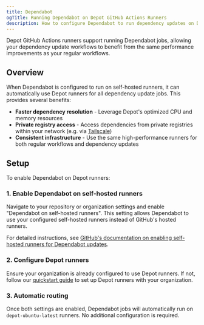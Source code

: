 ```yaml
---
title: Dependabot
ogTitle: Running Dependabot on Depot GitHub Actions Runners
description: How to configure Dependabot to run dependency updates on Depot's optimized GitHub Actions runners
---
```


Depot GitHub Actions runners support running Dependabot jobs, allowing your dependency update workflows to benefit from the same performance improvements as your regular workflows.

## Overview

When Dependabot is configured to run on self-hosted runners, it can automatically use Depot runners for all dependency update jobs. This provides several benefits:

- **Faster dependency resolution** - Leverage Depot's optimized CPU and memory resources
- **Private registry access** - Access dependencies from private registries within your network (e.g. via [Tailscale](/docs/integrations/tailscale))
- **Consistent infrastructure** - Use the same high-performance runners for both regular workflows and dependency updates

## Setup

To enable Dependabot on Depot runners:

### 1. Enable Dependabot on self-hosted runners

Navigate to your repository or organization settings and enable "Dependabot on self-hosted runners". This setting allows Dependabot to use your configured self-hosted runners instead of GitHub's hosted runners.

For detailed instructions, see [GitHub's documentation on enabling self-hosted runners for Dependabot updates](https://docs.github.com/en/code-security/dependabot/maintain-dependencies/managing-dependabot-on-self-hosted-runners#enabling-self-hosted-runners-for-dependabot-updates).

### 2. Configure Depot runners

Ensure your organization is already configured to use Depot runners. If not, follow our [quickstart guide](/docs/github-actions/quickstart) to set up Depot runners with your organization.

### 3. Automatic routing

Once both settings are enabled, Dependabot jobs will automatically run on `depot-ubuntu-latest` runners. No additional configuration is required.
